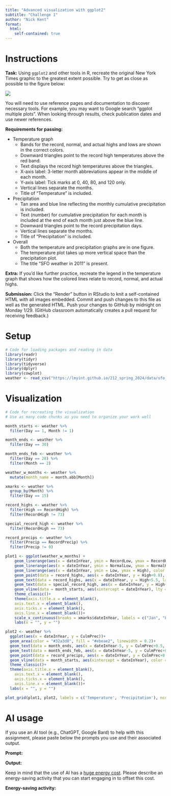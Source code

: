 ```yaml
---
title: "Advanced visualization with ggplot2"
subtitle: "Challenge 1"
author: "Nick Kent"
format: 
  html:
    self-contained: true
---
```


# Instructions

**Task:** Using `ggplot2` and other tools in R, recreate the original New York Times graphic to the greatest extent possible. Try to get as close as possible to the figure below:

![](https://lmyint.github.io/212_spring_2024/images/hw1_goal.png){width=600, fig-align="center"}

You will need to use reference pages and documentation to discover necessary tools. For example, you may want to Google search "ggplot multiple plots". When looking through results, check publication dates and use newer references.

**Requirements for passing:**

- Temperature graph
    - Bands for the record, normal, and actual highs and lows are shown in the correct colors.
    - Downward triangles point to the record high temperatures above the red band.
    - Text displays the record high temperatures above the triangles.
    - X-axis label: 3-letter month abbreviations appear in the middle of each month.
    - Y-axis label: Tick marks at 0, 40, 80, and 120 only.
    - Vertical lines separate the months.
    - Title of "Temperature" is included.
- Precipitation
    - Tan area and blue line reflecting the monthly cumulative precipitation is included.
    - Text (number) for cumulative precipitation for each month is included at the end of each month just above the blue line.
    - Downward triangles point to the record precipitation days.
    - Vertical lines separate the months.
    - Title of "Precipitation" is included.
- Overall
    - Both the temperature and precipitation graphs are in one figure.
    - The temperature plot takes up more vertical space than the precipitation plot.
    - The title "SFO weather in 2011" is present.

**Extra:** If you'd like further practice, recreate the legend in the temperature graph that shows how the colored lines relate to record, normal, and actual highs.

**Submission:** Click the "Render" button in RStudio to knit a self-contained HTML with all images embedded. Commit and push changes to this file as well as the generated HTML. Push your changes to GitHub by midnight on Monday 1/29. (GitHub classroom automatically creates a pull request for receiving feedback.)



# Setup

```r
# Code for loading packages and reading in data
library(readr)
library(tidyr)
library(tidyverse)
library(dplyr)
library(cowplot) 
weather <- read_csv("https://lmyint.github.io/212_spring_2024/data/sfo_weather.csv")
```

# Visualization

```r
# Code for recreating the visualization
# Use as many code chunks as you need to organize your work well

month_starts <- weather %>% 
  filter(Day == 1, Month != 1)

month_ends <- weather %>% 
  filter(Day == 30)

month_ends_feb <- weather %>% 
  filter(Day == 28) %>% 
  filter(Month == 2)

weather_w_months <- weather %>% 
  mutate(month_name = month.abb[Month])

xmarks <- weather %>% 
  group_by(Month) %>% 
  filter(Day == 15)

record_highs <- weather %>% 
  filter(High == RecordHigh) %>% 
  filter(RecordHigh != 73)

special_record_high <- weather %>% 
  filter(RecordHigh == 73)

record_precips <- weather %>% 
  filter(Precip == RecordPrecip) %>% 
  filter(Precip != 0)
```

```r
plot1 <- ggplot(weather_w_months) +
    geom_linerange(aes(x = dateInYear, ymin = RecordLow, ymax = RecordHigh), color = "#ecebe3", linewidth = 1.5) +
    geom_linerange(aes(x = dateInYear, ymin = NormalLow, ymax = NormalHigh), color = "#C8B8BA", linewidth = 1.5) +
    geom_linerange(aes(x = dateInYear, ymin = Low, ymax = High), color = "#A90248", linewidth = 1.5) +
    geom_point(data = record_highs, aes(x = dateInYear, y = High+0.8), shape = 25, fill = "black")+
    geom_text(data = record_highs, aes(x = dateInYear, y = High+5.5, label = RecordText), size = 2)+
    geom_text(data = special_record_high, aes(x = dateInYear, y = High+11, label = RecordText), size = 2)+
    geom_vline(data = month_starts, aes(xintercept = dateInYear), lty = "dashed", color = "#b2b2b2", linewidth = 0.3)+
    theme_classic()+
    theme(axis.title.x = element_blank(),
    axis.text.x = element_blank(),
    axis.ticks.x = element_blank(),
    axis.line.x = element_blank())+
    scale_x_continuous(breaks = xmarks$dateInYear, labels = c("Jan", "Feb", "Mar", "Apr", "May", "Jun", "Jul", "Aug", "Sep", "Oct", "Nov", "Dec"))+
    labs(x = "", y = "")
```

```r
plot2 <- weather %>% 
  ggplot(aes(x = dateInYear, y = CulmPrec))+
  geom_area(color = "#32a3d8", fill = "#ebeae2", linewidth = 0.2)+
  geom_text(data = month_ends, aes(x = dateInYear-5, y = CulmPrec+0.5, label = CulmPrec), size = 3)+
  geom_text(data = month_ends_feb, aes(x = dateInYear-5, y = CulmPrec+0.5, label = CulmPrec), size = 3)+
  geom_point(data = record_precips, aes(x = dateInYear, y = CulmPrec+0.2), shape = 25, fill = "black")+
  geom_vline(data = month_starts, aes(xintercept = dateInYear), color = "#b2b2b2", linewidth = 0.3)+
  theme_classic()+
  theme(axis.title.x = element_blank(),
    axis.text.x = element_blank(),
    axis.ticks.x = element_blank(),
    axis.line.x = element_blank())+
  labs(x = "", y = "")
```

```r
plot_grid(plot1, plot2, labels = c('Temperature', 'Precipitation'), ncol = 1, rel_heights = c(2,1), align = "v", label_size = 10)
```


# AI usage

If you use an AI tool (e.g., ChatGPT, Google Bard) to help with this assignment, please paste below the prompts you use and their associated output.

**Prompt:**

**Output:**

Keep in mind that the use of AI has a [huge energy cost](https://lmyint.github.io/212_spring_2024/syllabus.html#artificial-intelligence-ai-use). Please describe an energy-saving activity that you can start engaging in to offset this cost.

**Energy-saving activity:** 

